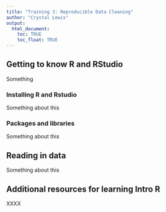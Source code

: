 ```yaml
---
title: "Training 3: Reproducible Data Cleaning"
author: "Crystal Lewis"
output: 
  html_document:
    toc: TRUE
    toc_float: TRUE
---
```


## Getting to know R and RStudio

Something

### Installing R and Rstudio

Something about this

### Packages and libraries

Something about this

## Reading in data

Something about this

## Additional resources for learning Intro R

XXXX
